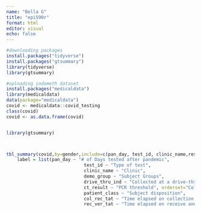 ```yaml
---
name: "Bella G"
title: "epi590r"
format: html
editor: visual
echo: false 
---
```


```r
#downloading packages
install.packages("tidyverse")
install.packages("gtsummary")
library(tidyverse)
library(gtsummary)
```

```r
#uploading indometh dataset
install.packages("medicaldata")
library(medicaldata)
data(package="medicaldata")
covid <- medicaldata::covid_testing
class(covid)
covid <- as.data.frame(covid)



```

```r
library(gtsummary)



tbl_summary(covid,by=gender,include=c(pan_day, test_id, clinic_name,result, demo_group, age,drive_thru_ind,ct_result, orderset,payor_group, patient_class, col_rec_tat, rec_ver_tat))
	label = list(pan_day ~ "# of Days tested after pandemic",
							 test_id ~ "Type of test",
							 clinic_name ~ "Clinic",
							 demo_group ~ "Subject Groups",
							 drive_thru_ind ~ "Collected at a drive-thru site?",
							 ct_result ~ "PCR threshold", orderset="Collected via orderset?", 
							 patient_class ~ "Subject disposition", 
							 col_rec_tat ~ "Time elapsed on collection and receive", 
							 rec_ver_tat ~ "Time elapsed on receive and verification")
```

```r

```
